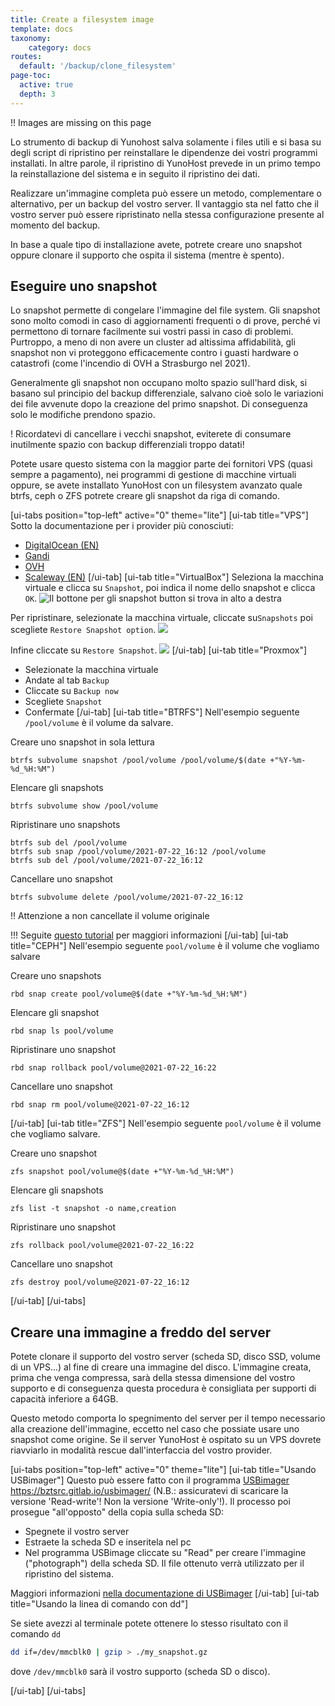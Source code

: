 ```yaml
---
title: Create a filesystem image
template: docs
taxonomy:
    category: docs
routes:
  default: '/backup/clone_filesystem'
page-toc:
  active: true
  depth: 3
---
```


!! Images are missing on this page

Lo strumento di backup di Yunohost salva solamente i files utili e si basa su degli script di ripristino per reinstallare le dipendenze dei vostri programmi installati. In altre parole, il ripristino di YunoHost prevede in un primo tempo la reinstallazione del sistema e in seguito il ripristino dei dati.

Realizzare un'immagine completa può essere un metodo, complementare o alternativo, per un backup del vostro server. Il vantaggio sta nel fatto che il vostro server può essere ripristinato nella stessa configurazione presente al momento del backup.

In base a quale tipo di installazione avete, potrete creare uno snapshot oppure clonare il supporto che ospita il sistema (mentre è spento).

## Eseguire uno snapshot
Lo snapshot permette di congelare l'immagine del file system. Gli snapshot sono molto comodi in caso di aggiornamenti frequenti o di prove, perché vi permettono di tornare facilmente sui vostri passi in caso di problemi. Purtroppo, a meno di non avere un cluster ad altissima affidabilità, gli snapshot non vi proteggono efficacemente contro i guasti hardware o catastrofi (come l'incendio di OVH a Strasburgo nel 2021).

Generalmente gli snapshot non occupano molto spazio sull'hard disk, si basano sul principio del backup differenziale, salvano cioè solo le variazioni dei file avvenute dopo la creazione del primo snapshot. Di conseguenza solo le modifiche prendono spazio.

! Ricordatevi di cancellare i vecchi snapshot, eviterete di consumare inutilmente spazio con backup differenziali troppo datati!

Potete usare questo sistema con la maggior parte dei fornitori VPS (quasi sempre a pagamento), nei programmi di gestione di macchine virtuali oppure, se avete installato YunoHost con un filesystem avanzato quale btrfs, ceph o ZFS potrete creare gli snapshot da riga di comando.

[ui-tabs position="top-left" active="0" theme="lite"]
[ui-tab title="VPS"]
Sotto la documentazione per i provider più conosciuti:
 * [DigitalOcean (EN)](https://docs.digitalocean.com/products/images/snapshots/)
 * [Gandi](https://docs.gandi.net/fr/simple_hosting/operations_courantes/snapshots.html)
 * [OVH](https://docs.ovh.com/fr/vps/snapshot-vps/)
 * [Scaleway (EN)](https://www.scaleway.com/en/docs/backup-your-data-with-snapshots/)
[/ui-tab]
[ui-tab title="VirtualBox"]
Seleziona la macchina virtuale e clicca su `Snapshot`, poi indica il nome dello snapshot e clicca `OK`.
![Il bottone per gli snapshot button si trova in alto a destra](/img/virtualbox-snapshot2.webp)

Per ripristinare, selezionate la macchina virtuale, cliccate su`Snapshots` poi scegliete `Restore Snapshot option`.
![](/img/virtualbox-snapshot3.webp)

Infine cliccate su `Restore Snapshot`.
![](/img/virtualbox-snapshot4.webp)
[/ui-tab]
[ui-tab title="Proxmox"]

* Selezionate la macchina virtuale
* Andate al tab `Backup`
* Cliccate su `Backup now`
* Scegliete `Snapshot`
* Confermate
[/ui-tab]
[ui-tab title="BTRFS"]
Nell'esempio seguente `/pool/volume` è il volume da salvare.

Creare uno snapshot in sola lettura
```
btrfs subvolume snapshot /pool/volume /pool/volume/$(date +"%Y-%m-%d_%H:%M")
```

Elencare gli snapshots
```
btrfs subvolume show /pool/volume
```

Ripristinare uno snapshots
```
btrfs sub del /pool/volume
btrfs sub snap /pool/volume/2021-07-22_16:12 /pool/volume
btrfs sub del /pool/volume/2021-07-22_16:12
```

Cancellare uno snapshot
```
btrfs subvolume delete /pool/volume/2021-07-22_16:12
```
!! Attenzione a non cancellate il volume originale

!!! Seguite [questo tutorial](https://www.linux.com/training-tutorials/how-create-and-manage-btrfs-snapshots-and-rollbacks-linux-part-2/) per maggiori informazioni
[/ui-tab]
[ui-tab title="CEPH"]
Nell'esempio seguente `pool/volume` è il volume che vogliamo salvare

Creare uno snapshots
```
rbd snap create pool/volume@$(date +"%Y-%m-%d_%H:%M")
```

Elencare gli snapshot
```
rbd snap ls pool/volume
```

Ripristinare uno snapshot
```
rbd snap rollback pool/volume@2021-07-22_16:22
```

Cancellare uno snapshot
```
rbd snap rm pool/volume@2021-07-22_16:12
```
[/ui-tab]
[ui-tab title="ZFS"]
Nell'esempio seguente `pool/volume` è il volume che vogliamo salvare.

Creare uno snapshot
```
zfs snapshot pool/volume@$(date +"%Y-%m-%d_%H:%M")
```

Elencare gli snapshots
```
zfs list -t snapshot -o name,creation
```
Ripristinare uno snapshot
```
zfs rollback pool/volume@2021-07-22_16:22
```

Cancellare uno snapshot
```
zfs destroy pool/volume@2021-07-22_16:12
```

[/ui-tab]
[/ui-tabs]


## Creare una immagine a freddo del server

Potete clonare il supporto del vostro server (scheda SD, disco SSD, volume di un VPS...) al fine di creare una immagine del disco. L'immagine creata, prima che venga compressa, sarà della stessa dimensione del vostro supporto e di conseguenza questa procedura è consigliata per supporti di capacità inferiore a 64GB.

Questo metodo comporta lo spegnimento del server per il tempo necessario alla creazione dell'immagine, eccetto nel caso che possiate usare uno snapshot come origine. Se il server YunoHost è ospitato su un VPS dovrete riavviarlo in modalità rescue dall'interfaccia del vostro provider.

[ui-tabs position="top-left" active="0" theme="lite"]
[ui-tab title="Usando USBimager"]
Questo può essere fatto con il programma [USBimager](https://bztsrc.gitlab.io/usbimager/)  <https://bztsrc.gitlab.io/usbimager/> (N.B.: assicuratevi di scaricare la versione  'Read-write'! Non la versione 'Write-only'!). Il processo poi prosegue "all'opposto" della copia sulla scheda SD:
- Spegnete il vostro server
- Estraete la scheda SD e inseritela nel pc
- Nel programma USBimage cliccate su "Read" per creare l'immagine ("photograph") della scheda SD. Il file ottenuto verrà utilizzato per il ripristino del sistema.

Maggiori informazioni [nella documentazione di USBimager](https://gitlab.com/bztsrc/usbimager/#creating-backup-image-file-from-device)
[/ui-tab]
[ui-tab title="Usando la linea di comando con dd"]

Se siete avezzi al terminale potete ottenere lo stesso risultato con il comando `dd`

```bash
dd if=/dev/mmcblk0 | gzip > ./my_snapshot.gz
```

dove `/dev/mmcblk0` sarà il vostro supporto (scheda SD o disco).

[/ui-tab]
[/ui-tabs]

